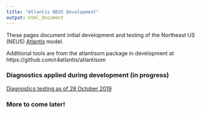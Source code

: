 ```yaml
---
title: "Atlantis NEUS Development"
output: html_document
---
```


 <!-- ADD LINKS BELOW, note, using the RMD link syntax will open the presentation in the same tab, which is annoying. Use the html with the "_blank" to fix that behavior -->

These pages document initial development and testing of the Northeast US (NEUS) [Atlantis](https://research.csiro.au/atlantis/) model. 

Additional tools are from the atlantisom package in development at https://github.com/r4atlantis/atlantisom   

### Diagnostics applied during development (in progress)

<a href="https://noaa-edab.github.io/atneus_RM/DiagnosticsDoc.html" target="_blank">Diagnostics testing as of 28 October 2019</a>


### More to come later!
